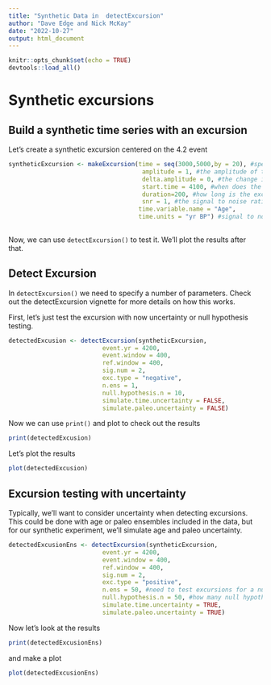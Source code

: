 ```yaml
---
title: "Synthetic Data in  detectExcursion"
author: "Dave Edge and Nick McKay"
date: "2022-10-27"
output: html_document
---
```


```r
knitr::opts_chunk$set(echo = TRUE)
devtools::load_all()
```


# Synthetic excursions

## Build a synthetic time series with an excursion

Let's create a synthetic excursion centered on the 4.2 event
```r
syntheticExcursion <- makeExcursion(time = seq(3000,5000,by = 20), #specify the time
                                     amplitude = 1, #the amplitude of the excursion
                                     delta.amplitude = 0, #the change in amplitude, for asymmetrical excursions
                                     start.time = 4100, #when does the excursion start
                                     duration=200, #how long is the excusion
                                     snr = 1, #the signal to noise ratio
                                    time.variable.name = "Age",
                                    time.units = "yr BP") #signal to noise ratio.
                                    
```

Now, we can use `detectExcursion()` to test it. We'll plot the results after that.

## Detect Excursion

In `detectExcursion()` we need to specify a number of parameters. Check out the detectExcursion vignette for more details on how this works.

First, let's just test the excursion with now uncertainty or null hypothesis testing.

```r
detectedExcusion <- detectExcursion(syntheticExcursion,
                          event.yr = 4200,
                          event.window = 400,
                          ref.window = 400,
                          sig.num = 2,
                          exc.type = "negative",
                          n.ens = 1,
                          null.hypothesis.n = 10,
                          simulate.time.uncertainty = FALSE,
                          simulate.paleo.uncertainty = FALSE)
```

Now we can use `print()` and plot to check out the results

```r
print(detectedExcusion)
```

Let's plot the results

```r
plot(detectedExcusion)
```


## Excursion testing with uncertainty

Typically, we'll want to consider uncertainty when detecting excursions. This could be done with age or paleo ensembles included in the data, but for our synthetic experiment, we'll simulate age and paleo uncertainty. 

```r
detectedExcusionEns <- detectExcursion(syntheticExcursion,
                          event.yr = 4200,
                          event.window = 400,
                          ref.window = 400,
                          sig.num = 2,
                          exc.type = "positive",
                          n.ens = 50, #need to test excursions for a number of ensemble member
                          null.hypothesis.n = 50, #how many null hypothesis members to test
                          simulate.time.uncertainty = TRUE,
                          simulate.paleo.uncertainty = TRUE)
```

Now let's look at the results
```r
print(detectedExcusionEns)
```

and make a plot

```r
plot(detectedExcusionEns)
```


